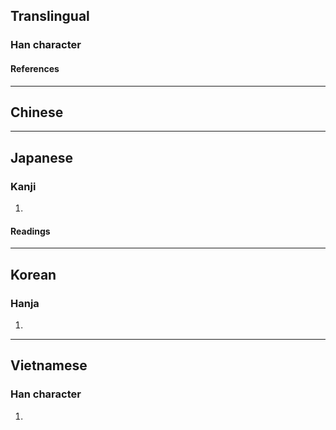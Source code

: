 {{also|吝}}
{{character info/new}}
==Translingual==

===Han character===
{{Han char|rn=61|rad=心|as=07|sn=10|four=|canj=PYKR|ids=⿰忄吝}}

====References====
{{Han ref|kx=0386.410|dkj=10640|hdz=42306.120|uh=608B}}

----

==Chinese==
{{zh-see|吝}}

----

==Japanese==

===Kanji===
{{ja-kanji|grade=|rs=心07}}

# {{rfdef|ja|sort=心07}}

====Readings====
{{ja-readings
|goon=りん
|kanon=りん
|kun=お-しむ, ねた-む, やぶさか
}}

----

==Korean==

===Hanja===
{{ko-hanja|hangeul=[[린]]>[[인]]|eumhun=|rv=rin>in|mr=rin>in|y=lin>in}}

# {{rfdef|ko|sort=心07}}

----

==Vietnamese==

===Han character===
{{vi-readings|rs=心07|reading=lẫn}}

# {{rfdef|vi|sort=心07}}